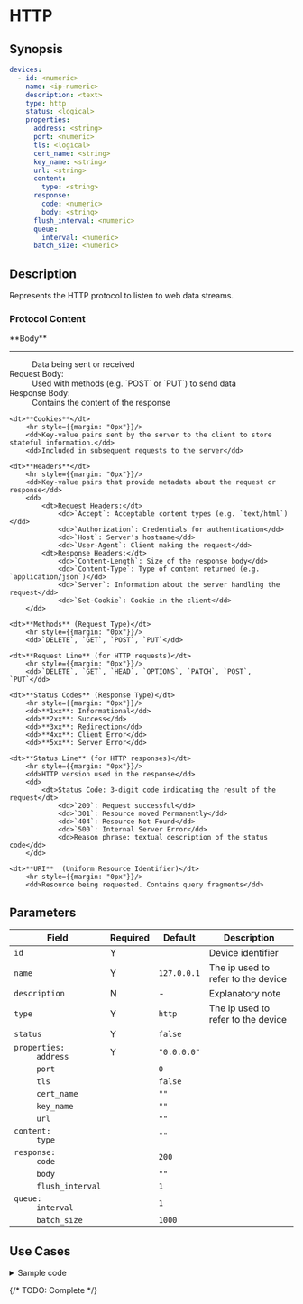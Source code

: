 # HTTP

## Synopsis

```yaml
devices:
  - id: <numeric>
    name: <ip-numeric>
    description: <text>
    type: http
    status: <logical>
    properties:
      address: <string>
      port: <numeric>
      tls: <logical>
      cert_name: <string>
      key_name: <string>
      url: <string>
      content:
        type: <string>
      response:
        code: <numeric>
        body: <string>
      flush_interval: <numeric>
      queue:
        interval: <numeric>
      batch_size: <numeric>
```

## Description

Represents the HTTP protocol to listen to web data streams.

### Protocol Content

<dl>
	<dt>**Body**</dt>
		<hr style={{margin: "0px"}}/>
		<dd>Data being sent or received</dd>
		<dd>
			<dt>Request Body:</dt>
				<dd>Used with methods (e.g. `POST` or `PUT`) to send data</dd>
				<dt>Response Body:</dt>
				<dd>Contains the content of the response</dd>
		</dd>

	<dt>**Cookies**</dt>
		<hr style={{margin: "0px"}}/>
		<dd>Key-value pairs sent by the server to the client to store stateful information.</dd>
		<dd>Included in subsequent requests to the server</dd>

	<dt>**Headers**</dt>
		<hr style={{margin: "0px"}}/>
		<dd>Key-value pairs that provide metadata about the request or response</dd>
		<dd>
			<dt>Request Headers:</dt>
				<dd>`Accept`: Acceptable content types (e.g. `text/html`)</dd>
				<dd>`Authorization`: Credentials for authentication</dd>
				<dd>`Host`: Server's hostname</dd>
				<dd>`User-Agent`: Client making the request</dd>
			<dt>Response Headers:</dt>
				<dd>`Content-Length`: Size of the response body</dd>
				<dd>`Content-Type`: Type of content returned (e.g. `application/json`)</dd>
				<dd>`Server`: Information about the server handling the request</dd>
				<dd>`Set-Cookie`: Cookie in the client</dd>
		</dd>

	<dt>**Methods** (Request Type)</dt>
		<hr style={{margin: "0px"}}/>
		<dd>`DELETE`, `GET`, `POST`, `PUT`</dd>

	<dt>**Request Line** (for HTTP requests)</dt>
		<hr style={{margin: "0px"}}/>
		<dd>`DELETE`, `GET`, `HEAD`, `OPTIONS`, `PATCH`, `POST`, `PUT`</dd>

	<dt>**Status Codes** (Response Type)</dt>
		<hr style={{margin: "0px"}}/>
		<dd>**1xx**: Informational</dd>
		<dd>**2xx**: Success</dd>
		<dd>**3xx**: Redirection</dd>
		<dd>**4xx**: Client Error</dd>
		<dd>**5xx**: Server Error</dd>

	<dt>**Status Line** (for HTTP responses)</dt>
		<hr style={{margin: "0px"}}/>
		<dd>HTTP version used in the response</dd>
		<dd>
			<dt>Status Code: 3-digit code indicating the result of the request</dt>
				<dd>`200`: Request successful</dd>
				<dd>`301`: Resource moved Permanently</dd>
				<dd>`404`: Resource Not Found</dd>
				<dd>`500`: Internal Server Error</dd>
				<dd>Reason phrase: textual description of the status code</dd>
		</dd>

	<dt>**URI**  (Uniform Resource Identifier)</dt>
		<hr style={{margin: "0px"}}/>
		<dd>Resource being requested. Contains query fragments</dd>
</dl>

## Parameters

|Field|Required|Default|Description|
|---|---|---|---|
|`id`|Y||Device identifier|
|`name`|Y|`127.0.0.1`|The ip used to refer to the device|
|`description`|N|-|Explanatory note|
|`type`|Y|`http`|The ip used to refer to the device|
|`status`|Y|`false`||
|<dt>`properties:`</dt><dd>`address`</dd>|Y|`"0.0.0.0"`||
|<dd>`port`</dd>||`0`||
|<dd>`tls`</dd>||`false`||
|<dd>`cert_name`</dd>||`""`||
|<dd>`key_name`</dd>||`""`||
|<dd>`url`</dd>||`""`||
|<dd><dt>`content:`</dt><dd>`type`</dd></dd>||`""`||
|<dd><dt>`response:`</dt><dd>`code`</dd></dd>||`200`||
|<dd><dd>`body`</dd></dd>||`""`|
|<dd>`flush_interval`</dd>||`1`||
|<dd><dt>`queue:`</dt><dd>`interval`</dd></dd>||`1`||
|<dd>`batch_size`</dd>||`1000`||

## Use Cases

<details>
<summary>Sample code</summary>
```yaml
```
</details>

{/* TODO: Complete */}
